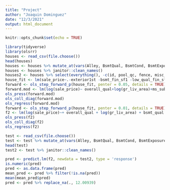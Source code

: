 ```yaml
---
title: "Project"
author: "Joaquin Dominguez"
date: "12/3/2021"
output: html_document
---
```


```r
knitr::opts_chunk$set(echo = TRUE)
```




```r
library(tidyverse)
library(olsrr)
houses <- read_csv(file.choose())
head(houses)
houses <- houses %>% mutate_at(vars(Alley, BsmtQual, BsmtCond, BsmtExposure, BsmtFinType1, BsmtFinType2, FireplaceQu, GarageType, GarageFinish, GarageQual, GarageCond, PoolQC, Fence, MiscFeature), ~replace_na(.,"None"))
houses <- houses %>% janitor::clean_names()
houses2 <- houses %>% select(everything(), -c(id, pool_qc, fence, misc_feature, alley, utilities))
house_fit <- lm(sale_price~.-exterior1st -bsmt_fin_sf1 -low_qual_fin_sf, data = houses2)
forward <- ols_step_forward_p(house_fit, penter = 0.05, details = TRUE)
forward.mod <- lm(log(sale_price)~ overall_qual+log(gr_liv_area)+ms_sub_class+bsmt_exposure+kitchen_qual+overall_cond+year_built+lot_area+sale_condition+total_bsmt_sf+pool_area+garage_cars+bldg_type+functional+bedroom_abv_gr+condition1+mas_vnr_area+land_slope+land_contour+lot_config+street+year_remod_add+kitchen_abv_gr, data = houses2)
ols_press(forward.mod)
ols_coll_diag(forward.mod)
ols_regress(forward.mod)
forward <- ols_step_forward_p(house_fit, penter = 0.01, details = TRUE)
f2 <- lm(log(sale_price)~+ overall_qual + log(gr_liv_area) + bsmt_qual + total_bsmt_sf + bsmt_unf_sf + overall_cond + bldg_type + kitchen_qual + year_built + lot_area + sale_condition + garage_cars + pool_area + bedroom_abv_gr + mas_vnr_area + land_slope + condition1 + bsmt_fin_sf2 + lot_config, data = houses2)
ols_press(f2)
ols_coll_diag(f2)
ols_regress(f2)

test <- read_csv(file.choose())
test <- test %>% mutate_at(vars(Alley, BsmtQual, BsmtCond, BsmtExposure, BsmtFinType1, BsmtFinType2, FireplaceQu, GarageType, GarageFinish, GarageQual, GarageCond, PoolQC, Fence, MiscFeature), ~replace_na(.,"None"))
head(test)
test2 <- test %>% janitor::clean_names()

pred <- predict.lm(f2, newdata = test2, type = 'response')
is.numeric(pred)
pred <- as.data.frame(pred)
mean_pred <- pred %>% filter(!is.na(pred))
mean(mean_pred$pred)
pred <- pred %>% replace_na(., 12.00939)

```

